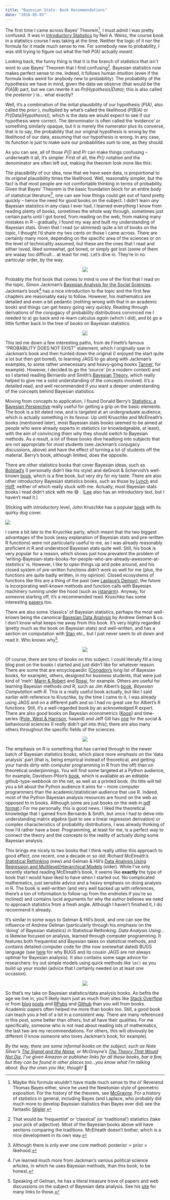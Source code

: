 ```yaml
---
title: "Bayesian Stats: Book Recommendations"
date: "2016-05-03"
---
```



The first time I came across Bayes’ Theorem[^1], I must admit I was pretty confused. It was in [Introductory Statistics](http://www.amazon.com/Introductory-Statistics-9th-Neil-Weiss/dp/0321691229/ref=pd_cp_14_1?ie=UTF8&refRID=15HFJDGMBF49CXAD9W9S) by Neil A. Weiss, the course book in a statistics course I was taking at the time. Neither the logic of it nor the formula for it made much sense to me. For somebody new to probability, I was still trying to figure out what the hell _P(A)_ actually _meant_.

Looking back, the funny thing is that it is the branch of statistics that _isn’t_ wont to use Bayes’ Theorem that I find confusing[^2]. Bayesian statistics now makes perfect sense to me. Indeed, it follows human intuition (even if the formula looks weird for anybody new to probability). The probability of the hypothesis we have in mind, given the data we observe (that would be the $P(A|B)$ part, but we can rewrite it as _Pr(Hypothesis|Data)_; this is also called the _posterior_ ) is... what exactly?

Well, it’s a combination of the initial plausibility of our hypothesis (_P(A)_, also called the _prior_ ), multiplied by what’s called the likelihood (_P(B|A)_ or _Pr(Data|Hypothesis)_), which is the data we would expect to see if our hypothesis were correct. The denominator is often called the ‘evidence’ or something similarly opaque, but it is merely the numerator plus its converse, that is to say, the probability that our original hypothesis is wrong by the likelihood of our data, assuming that our hypothesis is wrong. In any case, its function is just to make sure our probabilities sum to one, as they should.

As you can see, all of those _P(|)_ and _Pr_ can make things confusing – underneath it all, it’s simpler. First of all, the _Pr()_ notation and the denominator are often left out, making the theorem look more like this:

<BlockMath math="\mathrm{posterior}\propto\mathrm{prior}\times\mathrm{likelihood}" />

The plausibility of our idea, now that we have seen data, is proportional to its original plausibility times the likelihood. Well, reasonably simpler, but the fact is that most people are not comfortable thinking in terms of probability. Given that Bayes’ Theorem is the basic foundation block for an entire body of statistical literature[^3], one can see how things could get out of hand pretty quickly – hence the need for good books on the subject. I didn’t learn _any_ Bayesian statistics in any class I ever had, I learned everything I know from reading plenty of books, sometimes the whole way through, sometimes just certain parts until I got bored, from reading on the web, from making many mistakes in R – gradually, I found my way and built my understanding of Bayesian stats. Given that I read (or skimmed) quite a lot of books on the topic, I thought I’d share my two cents on those I came across. There are certainly many more, depending on the specific area of the sciences or on the level of technicality assumed, but these are the ones that I read and either loved, liked somewhat, got bored, or simply got lost (some of them are waaay too difficult... at least for me). Let’s dive in. They’re in no particular order, by the way.

<p align="center">
  <img src="http://i.imgur.com/b0EkBG5.jpg?1" />
</p>

Probably the first book that comes to mind is one of the first that I read on the topic, Simon Jackman’s [Bayesian Analysis for the Social Sciences](http://onlinelibrary.wiley.com/book/10.1002/9780470686621). Jackman’s book[^4] has a nice introduction to the topic and the first few chapters are reasonably easy to follow. However, his mathematics are detailed and even a bit pedantic (nothing wrong with that in an academic book) and things can get heavy going very quickly. Reading through derivations of the conjugacy of probability distributions convinced me I needed to a) go back and re-learn calculus _again_ (which I did), and b) go a little further back in the tree of books on Bayesian statistics.

<p align="center">
  <img src="http://i.imgur.com/jpNFefC.png?1" />
</p>

This led me down a few interesting paths, from de Finetti’s famous “PROBABILITY DOES NOT EXIST” statement, which I originally saw in Jackman’s book and then hunted down the original (I enjoyed the start quite a lot but then got bored), to learning JAGS to go along with Jackman’s examples, to some rather unnecessary and heavy-going books [Tanner](http://link.springer.com/book/10.1007%2F978-1-4612-4024-2), for example). However, I decided to go the ‘source’ (in a modern context) and so I started reading Bernardo and Smith’s [Bayesian Theory](http://onlinelibrary.wiley.com/book/10.1002/9780470316870), which really helped to give me a solid understanding of the concepts involved. It’s a detailed read, and well recommended if you want a deeper understanding of the concepts behind Bayesian statistics.

Moving from concepts to application, I found Donald Berry’s [Statistics: a Bayesian Perspective](http://www.amazon.com/Statistics-Bayesian-Perspective-Donald-Berry/dp/0534234720) really useful for getting a grip on the basic elements. The book is a bit dated now, and is targeted at an undergraduate audience, which is actually something in its favour. Up until Kruschke and McElreath’s books (mentioned later), most Bayesian stats books seemed to be aimed at people who were already experts in statistics (or knowledgeable, at least), with the aim of convincing them why they should switch to Bayesian methods. As a result, a lot of these books dive headlong into subjects that are not appropriate for most students (see Jackman’s conjugacy discussions, above) and have the effect of turning a lot of students off the material. Berry’s book, although limited, does the opposite.

There are other statistics books that cover Bayesian ideas, such as [Bolstad’s](http://www.amazon.com/Introduction-Bayesian-Statistics-William-Bolstad/dp/0470141158) (I personally didn’t like his style) and deGroot & Schervish’s well-known [book](https://www.pearsonhighered.com/program/De-Groot-Probability-and-Statistics-4th-Edition/PGM146802.html), which is a fine book, but very dry for my taste. There are also other introductory Bayesian statistics books, such as those by [Lynch](http://www.springer.com/us/book/9780387712642) and [Hoff](http://www.springer.com/us/book/9780387922997), neither of which really stuck with me. Actually, most Bayesian stats books I read didn’t stick with me :smile: . ([Lee](http://www.amazon.com/Bayesian-Statistics-Introduction-Peter-Lee/dp/1118332571) also has an introductory text, but I haven’t read it.)

Sticking with introductory level, John Kruschke has a popular
[book](https://sites.google.com/site/doingbayesiandataanalysis/) with
its quirky dog cover.

![](http://www.indiana.edu/~kruschke/DoingBayesianDataAnalysis/DBDA2Ecover.png)

I came a bit late to the Kruschke party, which meant that the two biggest advantages of the book (easy explanation of Bayesian stats and pre-written R functions) were not particularly useful to me, as I was already reasonably proficient in R and understood Bayesian stats quite well. Still, his book is very popular for a reason, which shows just how prevalent the problem of ‘writing-Bayesian-stats-books-for-people-who-are-already-awesome-at-statistics’ is. However, I like to open things up and poke around, and his closed system of pre-written functions didn’t work so well for me (plus, the functions are quite badly written, in my opinion). Closed ecosystems of functions like this are a thing of the past (see [Laplace’s Demon](https://cran.r-project.org/web/packages/LaplacesDemon/index.html)), the future is incorporating well-known methods and function calls with Bayesian machinery running under the hood (such as [rstanarm](https://cran.r-project.org/web/packages/rstanarm/vignettes/rstanarm.html)). Anyway, for someone starting off, it’s a recommended read. Kruschke has some interesting [papers](http://www.indiana.edu/~kruschke/BEST/BEST.pdf) too.

There are also some ‘classics’ of Bayesian statistics, perhaps the most well-known being the canonical [Bayesian Data Analysis](http://www.stat.columbia.edu/~gelman/book/) by Andrew Gelman & co. I don’t know what keeps me away from this book. It’s very highly regarded (pretty much as _the_ book on Bayesian stats) and well-written, and has a section on computation with [Stan](http://mc-stan.org/) etc., but I just never seem to sit down and read it. Who knows why[^5].

<p align="center">
  <img src="http://i.imgur.com/hfaZkl3.png?1" />
</p>

Of course, there are tons of books on this subject. I could literally fill a long blog post on the books I started and just didn’t like for whatever reason. There are some that are encyclopaedic ([Congdon’s](http://webspace.qmul.ac.uk/pcongdon/) long list of Bayesian books, for example), others, designed for business students, that were just kind of ‘meh’: [Marin & Robert](http://www.springer.com/us/book/9780387389837) and [Rossi](http://www.wiley.com/WileyCDA/WileyTitle/productCd-0470863676.html), for example. Others are useful for learning Bayesian methods _and_ R, such as Jim Albert’s [book](https://books.google.com.br/books/about/Bayesian_Computation_with_R.html?id=kVk_WHFfIrMC&redir_esc=y), _Bayesian Computation with R_. This is a really useful book actually, but like I said earlier with reference to Kruschke, by the time I came to it, I was already using JAGS and on a different path and so I had no great use for Albert’s R functions. Still, it’s a well-regarded book by an acknowledged R expert. There are also good books on Bayesian econometrics ([Koop](http://www.wiley.com/legacy/wileychi/koopbayesian/)) and time-series ([Pole, West & Harrison](https://books.google.com.br/books/about/Applied_Bayesian_Forecasting_and_Time_Se.html?id=LAcp-ZwnyxIC&redir_esc=y), haaard) and Jeff Gill has [one](https://www.crcpress.com/Bayesian-Methods-A-Social-and-Behavioral-Sciences-Approach-Third-Edition/Gill/9781439862483) for the social & behavioural sciences (I _really_ didn’t get into this); there are also many others throughout the specific fields of the sciences.

<p align="center">
  <img src="http://i.imgur.com/M7y9pgs.png?2" />
</p>

The emphasis on R is something that has carried through to the newer batch of Bayesian statistics books, which place more emphasis on the ‘data analysis’ part (that is, being empirical instead of theoretical, and getting your hands dirty with computer programming in R from the off) than on theoretical underpinnings. You will find some targeted at a Python audience, for example, Davidson-Pilon’s [book](http://camdavidsonpilon.github.io/Probabilistic-Programming-and-Bayesian-Methods-for-Hackers/), which is available as an editable github-type-webbook on the net, as well as a printed book. (Its title will tell you a bit about the Python audience it aims for – more computer programmers than the academic/statistician audience that use R. Indeed, most of the Python Bayesian analysis resources are found on the web as opposed to in books. Although some are just books on the web in [pdf format](http://www.greenteapress.com/thinkbayes/thinkbayes.pdf).) For me personally, this is good news. I liked the theoretical knowledge that I gained from Bernardo & Smith, but once I had to delve into understanding matrix algebra (just to see a linear regression derivation) or complex characteristics of probability distributions, I was already thinking of how I’d rather have a beer. Programming, at least for me, is a perfect way to connect the theory and the concepts to the reality of actually _doing_ some Bayesian analysis.

This brings me nicely to two books that I think really utilise this approach to good effect, one recent, one a decade or so old: Richard McElreath’s [Statistical Rethinking](http://xcelab.net/rm/statistical-rethinking/) (new) and Gelman & Hill’s [Data Analysis Using Regression and Multilevel/Hierarchical Models](http://www.stat.columbia.edu/~gelman/arm/) (older). While I’ve only recently started reading McElreath’s book, it seems like **exactly** the type of book that I would have liked to have when I started out. No complicated mathematics, just sensible advice and a heavy emphasis on doing analysis in R. The book is well-written (and very well backed up with references, there’s a ton of information to follow-up from the endnotes if you’re so inclined) and contains lucid arguments for why the author believes we need to approach statistics from a fresh angle. Although I haven’t finished it, I do recommend it already.

It’s similar in some ways to Gelman & Hill’s book, and one can see the influence of Andrew Gelman (particularly through his emphasis on the ‘doing’ of Bayesian statistics) in Statistical Rethinking. _Data Analysis Using…_ is likewise focused on analysis, learned through computer programming. It features both frequentist and Bayesian takes on statistical methods, and contains detailed computer code for (the now somewhat dated) BUGS language (see [here](http://robertmylesmcdonnell.com/stan-or-jags-for-bayesian-ideal-point-irt) for why BUGS and its cousin JAGS are not always optimal for Bayesian analysis). It also contains some sage advice for researchers: try out simple models using quick methods like `lm()` as you build up your model (advice that I certainly needed on at least one occasion).

<p align="center">
  <img src="http://i.imgur.com/oH57M4t.png?1" />
</p>

So that’s my take on Bayesian statistics/data analysis books. As befits the age we live in, you’ll likely learn just as much from sites like [Stack Overflow](http://stackoverflow.com/search?q=Bayesian+) or from [blog](https://darrenjw.wordpress.com/2012/11/20/getting-started-with-bayesian-variable-selection-using-jags-and-rjags/) [posts](https://twiecki.github.io/blog/2015/11/10/mcmc-sampling/) and [RPubs](https://rpubs.com/corey_sparks/30893) and [Github](https://github.com/robertmyles/bayesian-ideal-point-irt-models) than you will from books. Academic papers often helped me more than books too. Still, a good book can teach you a hell of a lot in a consistent way. There are many referenced in this post, some better than others, but all have their qualities. For me specifically, someone who is not mad about reading lots of mathematics, the last two are my recommendations. For others, this will obviously be different (I know someone who loves Jackman’s book, for example).

_By the way, there are some informal books on the subject, such as Nate Silver’s [The Signal and the Noise](http://www.penguinrandomhouse.com/books/305826/the-signal-and-the-noise-by-nate-silver/9780143125082/), or McGrayne’s [The Theory That Would Not Die](https://www.amazon.ca/Theory-That-Would-Not-Die/dp/0300169698/181-0429523-7916830?ie=UTF8&tag=vglnk-ca-c250-20). I’ve given Amazon or publisher links for all these books, bar a few, but they can be found in other places too…you know what I’m talking about. Buy the ones you like, though!_ :cop:

[^1]: Maybe this formula wouldn’t have made much sense to the ol’ Reverend Thomas Bayes either, since he used the Newtonian style of geometric exposition. For the history of the theorem, see [McGrayne](https://www.amazon.ca/Theory-That-Would-Not-Die/dp/0300169698/181-0429523-7916830?ie=UTF8&tag=vglnk-ca-c250-20). For a history of statistics in general, including Bayes (and Laplace, who probably did much more to develop Bayesian statistics than Bayes ever did) see the fantastic [Stigler](http://www.hup.harvard.edu/catalog.php?isbn=9780674403413).
[^2]: That would be ‘frequentist’ or ‘classical’ (or ‘traditional’) statistics (take your pick of adjective). Most of the Bayesian books above will have sections comparing the traditions. McElreath doesn’t bother, which is a nice development in its own way.
[^3]: Although there is only ever one core method: posterior $\propto$ prior $\times$ likehood.
[^4]: I’ve learned much more from Jackman’s various political science articles, in which he uses Bayesian methods, than this book, to be honest.
[^5]: Speaking of Gelman, he has a literal treasure trove of papers and web discussions on the subject of Bayesian data analysis. See his [site](http://andrewgelman.com/) for many links to those.
